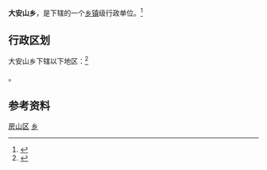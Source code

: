 {{about|北京房山区的大安山乡|山东省[[泰安市|泰安市]][[东平县|东平县]]已经撤销的大安山乡|大安山乡_(东平县)|}}
{{中国乡级行政区
|景观照片文件名 = 
|景观照片描述 = 
|汉语拼音 = 
|其他语言 = 
|其他语言名称 = 
|旧称 = 
|地名出处 = 
|位置图文件名 = 
|位置图描述 = 
|自定义图片= 
|建置时间 = 
|政府驻地 = 
|毗邻 = 门头沟区[[斋堂镇|斋堂镇]]、[[大台街道|大台街道]]、房山区[[佛子庄乡|佛子庄乡]]、[[史家营乡|史家营乡]]
|总面积 = 
|总人口 = 
|总人口年份 = 
|户籍人口 = 
|户籍人口年份 = 
|常住人口 = 
|常住人口年份 = 
|人口密度 = 
|GDP = 
|GDP年份 = 
|邮政编码 = 
|电话区号 = 10
|官方网站 = 
|网站名称 = 
|11/01/11/211/000}}

'''大安山乡'''，是{{PRC admin/fullname|11/01/11/211/000|3}}下辖的一个[[乡镇|乡镇]]级行政单位。<ref>{{PRC admin/ref sgc|{{PRC admin/parent|11/01/11/211/000}}}}</ref>

== 行政区划 ==

大安山乡下辖以下地区：<ref>{{PRC admin/ref sgc|11/01/11/211/000}}</ref>

{{PRC admin/children|11/01/11/211/000}}。

== 参考资料 ==

{{Reflist|2}}

{{房山区行政区划}}
{{北京行政区划小作品}}

[[Category:北京市乡镇|房山区]]
[[Category:房山区行政区划|乡]]